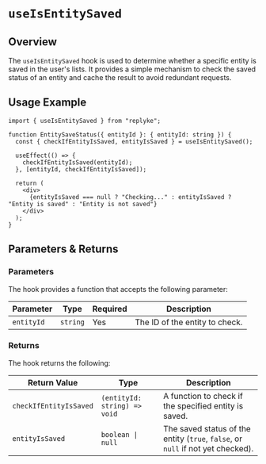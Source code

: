 # `useIsEntitySaved`

## Overview

The `useIsEntitySaved` hook is used to determine whether a specific entity is saved in the user's lists. It provides a simple mechanism to check the saved status of an entity and cache the result to avoid redundant requests.

## Usage Example

```tsx
import { useIsEntitySaved } from "replyke";

function EntitySaveStatus({ entityId }: { entityId: string }) {
  const { checkIfEntityIsSaved, entityIsSaved } = useIsEntitySaved();

  useEffect(() => {
    checkIfEntityIsSaved(entityId);
  }, [entityId, checkIfEntityIsSaved]);

  return (
    <div>
      {entityIsSaved === null ? "Checking..." : entityIsSaved ? "Entity is saved" : "Entity is not saved"}
    </div>
  );
}
```


## Parameters & Returns

### Parameters

The hook provides a function that accepts the following parameter:

| Parameter   | Type     | Required | Description                                  |
|-------------|----------|----------|----------------------------------------------|
| `entityId`  | `string` | Yes      | The ID of the entity to check.               |

### Returns

The hook returns the following:

| Return Value          | Type                          | Description                                            |
|-----------------------|-------------------------------|--------------------------------------------------------|
| `checkIfEntityIsSaved` | `(entityId: string) => void` | A function to check if the specified entity is saved.  |
| `entityIsSaved`        | `boolean \| null`            | The saved status of the entity (`true`, `false`, or `null` if not yet checked). |
